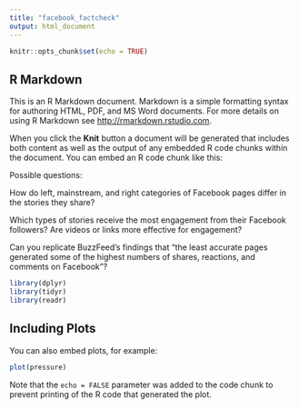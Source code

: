```yaml
---
title: "facebook_factcheck"
output: html_document
---
```


```r
knitr::opts_chunk$set(echo = TRUE)
```

## R Markdown

This is an R Markdown document. Markdown is a simple formatting syntax for authoring HTML, PDF, and MS Word documents. For more details on using R Markdown see <http://rmarkdown.rstudio.com>.

When you click the **Knit** button a document will be generated that includes both content as well as the output of any embedded R code chunks within the document. You can embed an R code chunk like this:

Possible questions:

How do left, mainstream, and right categories of Facebook pages differ in the stories they share?

Which types of stories receive the most engagement from their Facebook followers? Are videos or links more effective for engagement?

Can you replicate BuzzFeed’s findings that “the least accurate pages generated some of the highest numbers of shares, reactions, and comments on Facebook”?

```r
library(dplyr)
library(tidyr)
library(readr)


```

## Including Plots

You can also embed plots, for example:

```r
plot(pressure)
```

Note that the `echo = FALSE` parameter was added to the code chunk to prevent printing of the R code that generated the plot.
